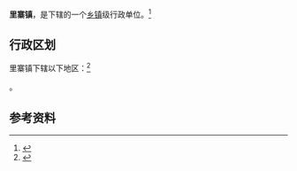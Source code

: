 {{中国乡级行政区|14/10/22/102/000}}

'''里寨镇'''，是{{PRC admin/fullname|14/10/22/102/000|3}}下辖的一个[[乡镇|乡镇]]级行政单位。<ref>{{PRC admin/ref sgc|{{PRC admin/parent|14/10/22/102/000}}}}</ref>

== 行政区划 ==

里寨镇下辖以下地区：<ref>{{PRC admin/ref sgc|14/10/22/102/000}}</ref>

{{PRC admin/children|14/10/22/102/000}}。

== 参考资料 ==

{{reflist}}

{{行政区划小作品}}
{{PRC admin/navcat|14/10/22/102/000}}